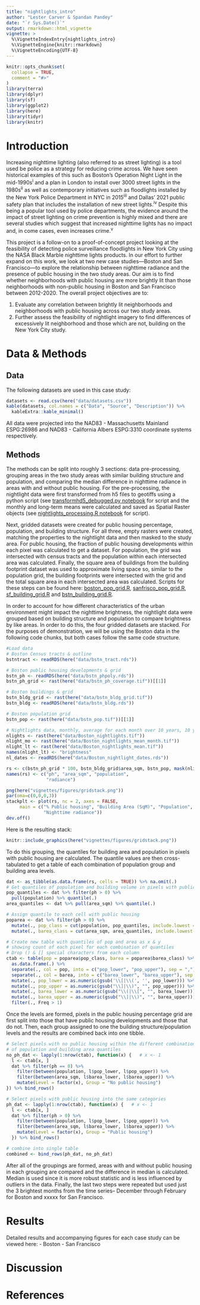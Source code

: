 ```yaml
---
title: "nightlights_intro"
author: "Lester Carver & Spandan Pandey"
date: "`r Sys.Date()`"
output: rmarkdown::html_vignette
vignette: >
  %\VignetteIndexEntry{nightlights_intro}
  %\VignetteEngine{knitr::rmarkdown}
  %\VignetteEncoding{UTF-8}
---
```


```r
knitr::opts_chunk$set(
  collapse = TRUE,
  comment = "#>"
)
library(terra)
library(dplyr)
library(sf)
library(ggplot2)
library(here)
library(tidyr)
library(knitr)
```
# Introduction
Increasing nighttime lighting (also referred to as street lighting) is a tool used be police as a strategy for reducing crime across. We have seen historical examples of this such as Boston’s Operation Night Light in the mid-1990s^i^ and a plan in London to install over 3000 street lights in the 1980s^ii^  as well as contemporary initiatives such as floodlights installed by the New York Police Department in NYC in 2015^iii^  and Dallas’ 2021 public safety plan that includes the installation of new street lights.^iv^  Despite this being a popular tool used by police departments, the evidence around the impact of street lighting on crime prevention is highly mixed and there are several studies which suggest that increased nighttime lights has no impact and, in come cases, even increases crime.^v^

This project is a follow-on to a proof-of-concept project looking at the feasibility of detecting police surveillance floodlights in New York City using the NASA Black Marble nighttime lights products. In our effort to further expand on this work, we look at two new case studies—Boston and San Francisco—to explore the relationship between nighttime radiance and the presence of public housing in the two study areas. Our aim is to find whether neighborhoods with public housing are more brightly lit than those neighborhoods with non-public housing in Boston and San Francisco between 2012-2020. The overall project objectives are to:

1. Evaluate any correlation between brightly lit neighborhoods and neighborhoods with public housing across our two study areas.
2. Further assess the feasibility of nightlight imagery to find differences of excessively lit neighborhood and those which are not, building on the New York City study. 

# Data & Methods
## Data

The following datasets are used in this case study:
```r
datasets <- read.csv(here("data/datasets.csv"))
kable(datasets, col.names = c("Data", "Source", "Description")) %>%
  kableExtra::kable_minimal()
```
All data were projected into the NAD83 - Massachusetts Mainland ESPG:26986 and NAD83 - California Albers ESPG:3310 coordinate systems respectively.

## Methods
The methods can be split into roughly 3 sections: data pre-processing, grouping areas in the two study areas with similar building structure and population, and comparing the median difference in nighttime radiance in areas with and without public housing. For the pre-processing, the nightlight data were first transformed from h5 files to geotiffs using a python script (see [transformhd5_debugged.py notebook](https://github.com/agroimpacts/nightlightF22/blob/33dd7a3f674f5abf85627a9158e6b53f8e4d9d3b/notebooks/transformhd5_debugged.py) for script and the monthly and long-term means were calculated and saved as Spatial Raster objects (see [nightlights_processing.R notebook](https://github.com/agroimpacts/nightlightF22/blob/33dd7a3f674f5abf85627a9158e6b53f8e4d9d3b/notebooks/nightlights_processing.R) for script).

Next, gridded datasets were created for public housing percentage, population, and building structure. For all three, empty rasters were created, matching the properties to the nightlight data and then masked to the study area. For public housing, the fraction of public housing developments within each pixel was calculated to get a dataset. For population, the grid was intersected with census tracts and the population within each intersected area was calculated. Finally, the square area of buildings from the building footprint dataset was used to approximate living space so, similar to the population grid, the building footprints were intersected with the grid and the total square area in each intersected area was calculated. Scripts for these steps can be found here: [boston_pop_grid.R]( https://github.com/agroimpacts/nightlightF22/blob/33dd7a3f674f5abf85627a9158e6b53f8e4d9d3b/notebooks/boston_pop_grid.R), [sanfrisco_pop_grid.R](https://github.com/agroimpacts/nightlightF22/blob/555cb58ea4e884d297016b997ce2224eabbe20c0/notebooks/sanfrisco_pop_grid.R), [sf_building_grid.R](https://github.com/agroimpacts/nightlightF22/blob/555cb58ea4e884d297016b997ce2224eabbe20c0/notebooks/sf_building_grid.R) and [bstn_building_grid.R]( https://github.com/agroimpacts/nightlightF22/blob/33dd7a3f674f5abf85627a9158e6b53f8e4d9d3b/notebooks/bstn_building_grid.R). 

In order to account for how different characteristics of the urban environment might impact the nighttime brightness, the nightlight data were grouped based on building structure and population to compare brightness by like areas. In order to do this, the four gridded datasets are stacked. For the purposes of demonstration, we will be using the Boston data in the following code chunks, but both cases follow the same code structure.

```r
#Load data
# Boston Census tracts & outline
bstntract <- readRDS(here("data/bstn_tract.rds"))

# Boston public housing developments & grid
bstn_ph <- readRDS(here("data/bstn_phpoly.rds"))
bstn_ph_grid <- rast(here("data/bstn_ph_coverage.tif"))[[1]]

# Boston buildings & grid
bstn_bldg_grid <- rast(here("data/bstn_bldg_grid.tif"))
bstn_bldg <- readRDS(here("data/bstn_bldg.rds"))

# Boston population grid
bstn_pop <- rast(here("data/bstn_pop.tif"))[[1]]

# Nightlights data, monthly, average for each month over 10 years, 10 year mean
nlights <- rast(here("data/Boston_nightlights.tif"))
nlight_mo <- rast(here("data/Boston_nightlights_mean_month.tif"))
nlight_lt <- rast(here("data/Boston_nightlights_mean.tif"))
names(nlight_lt) <- "brightness"
nl_dates <- readRDS(here("data/Boston_nightlight_dates.rds"))
```

```r
rs <- c(bstn_ph_grid * 100, bstn_bldg_grid$area_sqm, bstn_pop, mask(nlight_lt, bstn_pop))
names(rs) <- c("ph", "area_sqm", "population", 
               "radiance")
```

```r
png(here("vignettes/figures/gridstack.png"))
par(oma=c(0,0,0,3))
stackplt <- plot(rs, nc = 2, axes = FALSE,
     main = c("% Public housing", "Building Area (SqM)", "Population", 
              "Nighttime radiance"))
dev.off()
```
Here is the resulting stack:
```r
knitr::include_graphics(here("vignettes/figures/gridstack.png"))
```

To do this grouping, the quantiles for building area and population in pixels with public housing are calculated. The quantile values are then cross-tabulated to get a table of each combination of population group and building area levels.

```r
dat <- as_tibble(as.data.frame(rs, cells = TRUE)) %>% na.omit(.)
# Get quantiles of population and building volume in pixels with public housing
pop_quantiles <- dat %>% filter(ph > 0) %>% 
  pull(population) %>% quantile(.)
area_quantiles <- dat %>% pull(area_sqm) %>% quantile(.)

# Assign quantile to each cell with public housing
poparea <- dat %>% filter(ph > 0) %>% 
  mutate(., pop_class = cut(population, pop_quantiles, include.lowest = TRUE, dig.lab = 4)) %>% 
  mutate(., barea_class = cut(area_sqm, area_quantiles, include.lowest = TRUE, dig.lab = 6))

# Create new table with quantiles of pop and area as x & y
# showing count of each pixel for each combination of quantiles
# Drop () & [] special characters from each column
ctab <- table(pop = poparea$pop_class, barea = poparea$barea_class) %>% 
  as.data.frame(.) %>% 
  separate(., col = pop, into = c("pop_lower", "pop_upper"), sep = ",") %>% 
  separate(., col = barea, into = c("barea_lower", "barea_upper"), sep = ",") %>%
  mutate(., pop_lower = as.numeric(gsub('\\[|\\(', '', pop_lower))) %>% 
  mutate(., pop_upper = as.numeric(gsub("\\]|\\)", "", pop_upper))) %>%
  mutate(., barea_lower = as.numeric(gsub("\\(|\\[", "", barea_lower))) %>%
  mutate(., barea_upper = as.numeric(gsub("\\]|\\)", "", barea_upper))) %>%
  filter(., Freq > 1)
```

Once the levels are formed, pixels in the public housing percentage grid are first split into those that have public housing developments and those that do not. Then, each group assigned to one the building structure/population levels and the results are combined back into one tibble.

```r
# Select pixels with no public housing within the different combination
# of population and building area quantiles
no_ph_dat <- lapply(1:nrow(ctab), function(x) {   # x <- 1
  l <- ctab[x, ]
  dat %>% filter(ph == 0) %>% 
    filter(between(population, l$pop_lower, l$pop_upper)) %>% 
    filter(between(area_sqm, l$barea_lower, l$barea_upper)) %>% 
    mutate(Level = factor(x), Group = "No public housing")
}) %>% bind_rows()

# Select pixels with public housing into the same categories 
ph_dat <- lapply(1:nrow(ctab), function(x) {   # x <- 1
  l <- ctab[x, ]
  dat %>% filter(ph > 0) %>% 
    filter(between(population, l$pop_lower, l$pop_upper)) %>% 
    filter(between(area_sqm, l$barea_lower, l$barea_upper)) %>% 
    mutate(Level = factor(x), Group = "Public housing")
  }) %>% bind_rows()

# combine into single table 
combined <- bind_rows(ph_dat, no_ph_dat)
```

After all of the groupings are formed, areas with and without public housing in each grouping are compared and the difference in median is calculated. Median is used since it is more robust statistic and is less influenced by outliers in the data. Finally, the last two steps were repeated but used just the 3 brightest months from the time series-- December through February for Boston and xxxxx for San Francisco.  

# Results

Detailed results and accompanying figures for each case study can be viewed here:
  - Boston
  - San Francisco
  
# Discussion

# References
